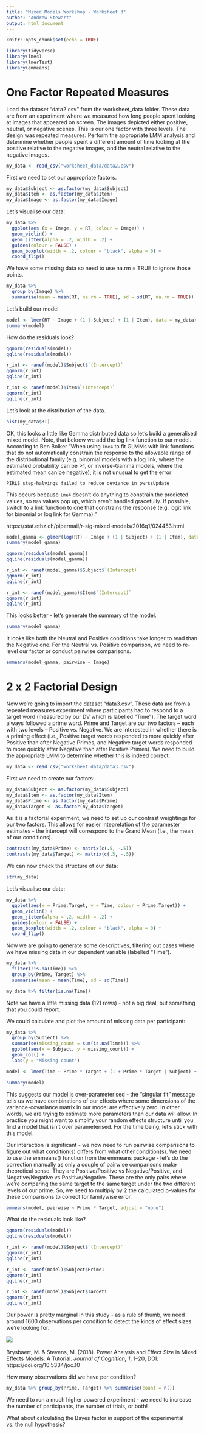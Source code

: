 ```yaml
---
title: "Mixed Models Workshop - Worksheet 3"
author: "Andrew Stewart"
output: html_document
---
```


```r
knitr::opts_chunk$set(echo = TRUE)
```

```r
library(tidyverse)
library(lme4)
library(lmerTest)
library(emmeans)
```

# One Factor Repeated Measures

Load the dataset "data2.csv" from the worksheet_data folder.  These data are from an experiment where we measured how long people spent looking at images that appeared on screen.  The images depicted either positive, neutral, or negative scenes.  This is our one factor with three levels.  The design was repeated measures.  Perform the appropriate LMM analysis and determine whether people spent a different amount of time looking at the positive relative to the negative images, and the neutral relative to the negative images. 

```r
my_data <- read_csv("worksheet_data/data2.csv")
```

First we need to set our appropriate factors.

```r
my_data$Subject <- as.factor(my_data$Subject)
my_data$Item <- as.factor(my_data$Item)
my_data$Image <- as.factor(my_data$Image)
```

Let's visualise our data:

```r
my_data %>%
  ggplot(aes (x = Image, y = RT, colour = Image)) +
  geom_violin() +
  geom_jitter(alpha = .2, width = .2) +
  guides(colour = FALSE) +
  geom_boxplot(width = .2, colour = "black", alpha = 0) +
  coord_flip()
```

We have some missing data so need to use na.rm = TRUE to ignore those points.

```r
my_data %>% 
  group_by(Image) %>% 
  summarise(mean = mean(RT, na.rm = TRUE), sd = sd(RT, na.rm = TRUE))
```

Let's build our model.

```r
model <- lmer(RT ~ Image + (1 | Subject) + (1 | Item), data = my_data)
summary(model)
```

How do the residuals look?

```r
qqnorm(residuals(model))
qqline(residuals(model))
```

```r
r_int <- ranef(model)$Subject$`(Intercept)`
qqnorm(r_int)
qqline(r_int)
```

```r
r_int <- ranef(model)$Item$`(Intercept)`
qqnorm(r_int)
qqline(r_int)
```

Let's look at the distribution of the data.

```r
hist(my_data$RT)
```

OK, this looks a little like Gamma distributed data so let's build a generalised mixed model. Note, that beloow we add the log link function to our model. According to Ben Bolker "When using `lme4` to fit GLMMs with link functions that do not 
automatically constrain the response to the allowable range of the  distributional family (e.g. binomial models with a log link, where the  estimated probability can be >1, or inverse-Gamma models, where the estimated mean can be negative), it is not unusual to get the error
```
PIRLS step-halvings failed to reduce deviance in pwrssUpdate
```
This occurs because `lme4` doesn't do anything to constrain the predicted values, so `NaN` values pop up, which aren't handled gracefully. If possible, switch to a link function to one that constrains the response (e.g. logit link for binomial or log link for Gamma)."

https://stat.ethz.ch/pipermail/r-sig-mixed-models/2016q1/024453.html

```r
model_gamma <- glmer(log(RT) ~ Image + (1 | Subject) + (1 | Item), data = my_data, family = Gamma(link = log))
summary(model_gamma)
```

```r
qqnorm(residuals(model_gamma))
qqline(residuals(model_gamma))
```

```r
r_int <- ranef(model_gamma)$Subject$`(Intercept)`
qqnorm(r_int)
qqline(r_int)
```

```r
r_int <- ranef(model_gamma)$Item$`(Intercept)`
qqnorm(r_int)
qqline(r_int)
```

This looks better - let's generate the summary of the model.

```r
summary(model_gamma)
```

It looks like both the Neutral and Positive conditions take longer to read than the Negative one. For the Neutral vs. Positive comparison, we need to re-level our factor or conduct pairwise comparisons.

```r
emmeans(model_gamma, pairwise ~ Image)
```

# 2 x 2 Factorial Design

Now we're going to import the dataset "data3.csv".  These data are from a repeated measures experiment where participants had to respond to a target word (measured by our DV which is labelled "Time").  The target word always followed a prime word.  Prime and Target are our two factors – each with two levels – Positive vs. Negative.  We are interested in whether there is a priming effect (i.e., Positive target words responded to more quickly after Positive than after Negative Primes, and Negative target words responded to more quickly after Negative than after Positive Primes).  We need to build the appropriate LMM to determine whether this is indeed correct.

```r
my_data <- read_csv("worksheet_data/data3.csv")
```

First we need to create our factors:

```r
my_data$Subject <- as.factor(my_data$Subject)
my_data$Item <- as.factor(my_data$Item)
my_data$Prime <- as.factor(my_data$Prime)
my_data$Target <- as.factor(my_data$Target)
```

As it is a factorial experiment, we need to set up our contrast weightings for our two factors. This allows for easier intepretation of the paramester estimates - the intercept will correspond to the Grand Mean (i.e., the mean of our conditions).

```r
contrasts(my_data$Prime) <- matrix(c(.5, -.5))
contrasts(my_data$Target) <- matrix(c(.5, -.5))
```

We can now check the structure of our data:

```r
str(my_data)
```

Let's visualise our data:

```r
my_data %>%
  ggplot(aes(x = Prime:Target, y = Time, colour = Prime:Target)) +
  geom_violin() +
  geom_jitter(alpha = .2, width = .2) +
  guides(colour = FALSE) +
  geom_boxplot(width = .2, colour = "black", alpha = 0) +
  coord_flip()         
```

Now we are going to generate some descriptives, filtering out cases where we have missing data in our dependent variable (labelled "Time").

```r
my_data %>%
  filter(!is.na(Time)) %>%
  group_by(Prime, Target) %>%
  summarise(mean = mean(Time), sd = sd(Time))
```

```r
my_data %>% filter(is.na(Time)) 
```

Note we have a little missing data (121 rows) - not a big deal, but something that you could report.

We could calculate and plot the amount of missing data per participant:

```r
my_data %>% 
  group_by(Subject) %>% 
  summarise(missing_count = sum(is.na(Time))) %>%
  ggplot(aes(x = Subject, y = missing_count)) +
  geom_col() +
  labs(y = "Missing count")
```

```r
model <- lmer(Time ~ Prime * Target + (1 + Prime * Target | Subject) + (1 + Prime * Target | Item), data = my_data)
```

```r
summary(model)
```

This suggests our model is over-parameterised - the "singular fit" message tells us we have combinations of our effects where some dimensions of the variance-covariance matrix in our model are effectively zero. In other words, we are trying to estimate more parameters than our data will allow. In practice you might want to simplify your random effects structure until you find a model that isn't over parameterised. For the time being, let's stick with this model. 

Our interaction is significant - we now need to run pairwise comparisons to figure out what condition(s) differs from what other condition(s). We need to use the emmeans() function from the emmeans package - let's do the correction manually as only a couple of pairwise comparisons make theoretical sense.  They are Positive/Positive vs Negative/Positive, and Negative/Negative vs Positive/Negative.  These are the only pairs where we're comparing the same target to the same target under the two different levels of our prime.  So, we need to multiply by 2 the calculated p-values for these comparisons to correct for familywise error.

```r
emmeans(model, pairwise ~ Prime * Target, adjust = "none")
```

What do the residuals look like?

```r
qqnorm(residuals(model))
qqline(residuals(model))
```

```r
r_int <- ranef(model)$Subject$`(Intercept)`
qqnorm(r_int)
qqline(r_int)
```

```r
r_int <- ranef(model)$Subject$Prime1
qqnorm(r_int)
qqline(r_int)
```

```r
r_int <- ranef(model)$Subject$Target1
qqnorm(r_int)
qqline(r_int)
```

Our power is pretty marginal in this study - as a rule of thumb, we need around 1600 observations per condition to detect the kinds of effect sizes we're looking for.

![](image.png) 
<br>
<br>
Brysbaert, M. & Stevens, M. (2018). Power Analysis and Effect Size in Mixed Effects Models: A Tutorial. _Journal of Cognition, 1_, 1–20, DOI: https://doi.org/10.5334/joc.10

How many observations did we have per condition?

```r
my_data %>% group_by(Prime, Target) %>% summarise(count = n())
```

We need to run a much higher powered experiment - we need to increase the number of participants, the number of trials, or both!

What about calculating the Bayes factor in support of the experimental vs. the null hypothesis?  


